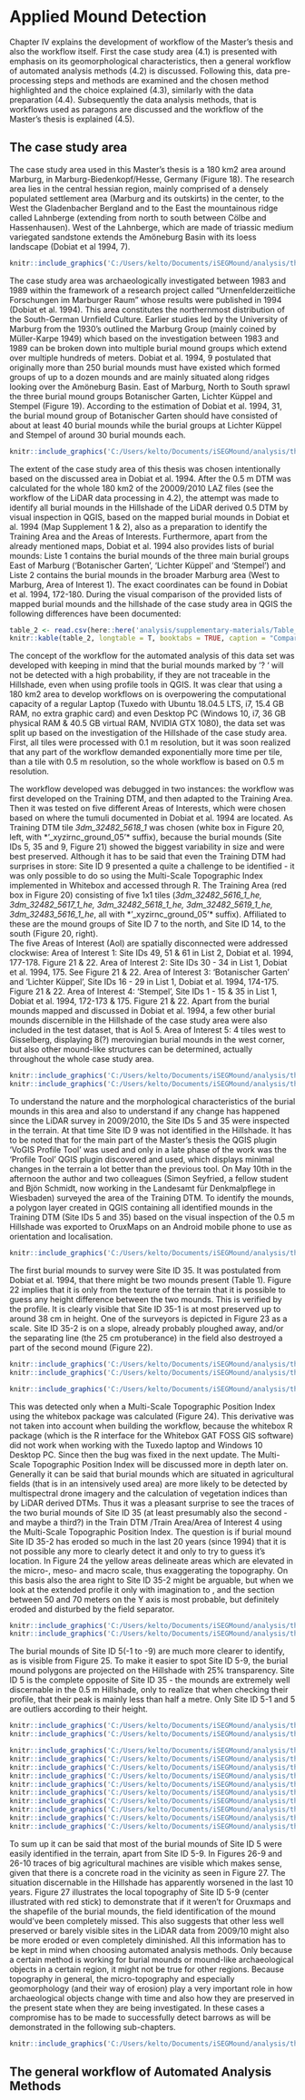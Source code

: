 # Applied Mound Detection

Chapter IV explains the development of workflow of the Master’s thesis and also the workflow itself. First the case study area (4.1) is presented with emphasis on its geomorphological characteristics, then a general workflow of automated analysis methods (4.2) is discussed. Following this, data pre-processing steps and methods are examined and the chosen method highlighted and the choice explained (4.3), similarly with the data preparation (4.4). Subsequently the data analysis methods, that is workflows used as paragons are discussed and the workflow of the Master’s thesis is explained (4.5).

## **The case study area**
The case study area used in this Master’s thesis is a 180 km2 area around Marburg, in Marburg-Biedenkopf/Hesse, Germany (Figure 18). The research area lies in the central hessian region, mainly comprised of a densely populated settlement area (Marburg and its outskirts) in the center, to the West the Gladenbacher Bergland and to the East the mountainous ridge called Lahnberge (extending from north to south between Cölbe and Hassenhausen). West of the Lahnberge, which are made of triassic medium variegated sandstone extends the Amöneburg Basin with its loess landscape (Dobiat et al 1994, 7).

```r
knitr::include_graphics('C:/Users/kelto/Documents/iSEGMound/analysis/thesis/figures/Figure_18.png')
```

The case study area was archaeologically investigated between 1983 and 1989 within the framework of a research project called “Urnenfelderzeitliche Forschungen im Marburger Raum” whose results were published in 1994 (Dobiat et al. 1994). This area constitutes the northernmost distribution of the South-German Urnfield Culture. Earlier studies led by the University of Marburg from the 1930's outlined the Marburg Group (mainly coined by Müller-Karpe 1949) which based on the investigation between 1983 and 1989 can be broken down into multiple burial mound groups which extend over multiple hundreds of meters. Dobiat et al. 1994, 9 postulated that originally more than 250 burial mounds must have existed which formed groups of up to a dozen mounds and are mainly situated along ridges looking over the Amöneburg Basin. East of Marburg, North to South sprawl the three burial mound groups Botanischer Garten, Lichter Küppel and Stempel (Figure 19).  According to the estimation of Dobiat et al. 1994, 31, the burial mound group of Botanischer Garten should have consisted of about at least 40 burial mounds while the burial groups at Lichter Küppel and Stempel of around 30 burial mounds each.

```r
knitr::include_graphics('C:/Users/kelto/Documents/iSEGMound/analysis/thesis/figures/Figure_19.png')
```

The extent of the case study area of this thesis was chosen intentionally based on the discussed area in Dobiat et al. 1994. After the 0.5 m DTM was calculated for the whole 180 km2 of the 20009/2010 LAZ files (see the workflow of the LiDAR data processing in 4.2), the attempt was made to identify all burial mounds in the Hillshade of the LiDAR derived 0.5 DTM by visual inspection in QGIS, based on the mapped burial mounds in Dobiat et al. 1994 (Map Supplement 1 & 2), also as a preparation to identify the Training Area and the Areas of Interests. Furthermore, apart from the already mentioned maps, Dobiat et al. 1994 also provides lists of burial mounds: Liste 1 contains the burial mounds of the three main burial groups East of Marburg (‘Botanischer Garten’, ‘Lichter Küppel’ and ‘Stempel’) and Liste 2 contains the burial mounds in the broader Marburg area (West to Marburg, Area of Interest 1). The exact coordinates can be found in Dobiat et al. 1994, 172-180.
During the visual comparison of the provided lists of mapped burial mounds and the hillshade of the case study area in QGIS the following differences have been documented:

```r
table_2 <- read.csv(here::here('analysis/supplementary-materials/Table_2.csv'))
knitr::kable(table_2, longtable = T, booktabs = TRUE, caption = "Comparison of the burial mound groups documented in Dobiat et al. 1994 and their visibility in the 2009/2010 LiDAR Hillshade. The sites which are marked with ? were not possible to identify in the Hillshade. NB: The burial mound groups 9 and 35 (the second mound) were only possible to identify using the Whitebox Multi-Scale Topographic Position Index derivative.")
```

The concept of the workflow for the automated analysis of this data set was developed with keeping in mind that the burial mounds marked by ‘? ‘ will not be detected with a high probability, if they are not traceable in the Hillshade, even when using profile tools in QGIS. It was clear that using a 180 km2 area to develop workflows on is overpowering the computational capacity of a regular Laptop (Tuxedo with Ubuntu 18.04.5 LTS, i7, 15.4 GB RAM, no extra graphic card) and even Desktop PC (Windows 10, i7, 36 GB physical RAM & 40.5 GB virtual RAM, NVIDIA GTX 1080), the data set was split up based on the investigation of the Hillshade of the case study area. First, all tiles were processed with 0.1 m resolution, but it was soon realized that any part of the workflow demanded exponentially more time per tile, than a tile with 0.5 m resolution, so the whole workflow is based on 0.5 m resolution.

The workflow developed was debugged in two instances: the workflow was first developed on the Training DTM, and then adapted to the Training Area. Then it was tested on five different Areas of Interests, which were chosen based on where the tumuli documented in Dobiat et al. 1994 are located.
As Training DTM tile *3dm_32482_5618_1* was chosen (white box in Figure 20, left, with *‘_xyzirnc_ground_05’* suffix), because the burial mounds (Site IDs 5, 35 and 9, Figure 21) showed the biggest variability in size and were best preserved. Although it has to be said that even the Training DTM had surprises in store: Site ID 9 presented a quite a challenge to be identified - it was only possible to do so using the Multi-Scale Topographic Index implemented in Whitebox and accessed through R.
The Training Area (red box in Figure 20) consisting of five 1x1 tiles (*3dm_32482_5616_1_he, 3dm_32482_5617_1_he,  3dm_32482_5618_1_he, 3dm_32482_5619_1_he, 3dm_32483_5616_1_he*, all with *‘_xyzirnc_ground_05’* suffix). Affiliated to these are the mound groups of Site ID 7 to the north, and Site ID 14, to the south (Figure 20, right).  
The five Areas of Interest (AoI) are spatially disconnected were addressed clockwise:
Area of Interest 1: Site IDs 49, 51 & 61  in List 2, Dobiat et al. 1994, 177-178. Figure 21 & 22.
Area of Interest 2: Site IDs 30 - 34 in List 1, Dobiat et al. 1994, 175. See Figure 21 & 22.
Area of Interest 3: ‘Botanischer Garten’ and  ‘Lichter Küppel’, Site IDs 16 - 29 in List 1, Dobiat et al. 1994, 174-175. Figure 21 & 22.
Area of Interest 4: ‘Stempel’, Site IDs 1 - 15 & 35 in List 1, Dobiat et al. 1994, 172-173 & 175. Figure 21 & 22.
Apart from the burial mounds mapped and discussed in Dobiat et al. 1994, a few other burial mounds discernible in the Hillshade of the case study area were also included in the test dataset, that is AoI 5. 
Area of Interest 5: 4 tiles west to Gisselberg, displaying 8(?) merovingian burial mounds in the west corner, but also other mound-like structures can be determined, actually throughout the whole case study area. 

```r
knitr::include_graphics('C:/Users/kelto/Documents/iSEGMound/analysis/thesis/figures/Figure_20_1.png')
knitr::include_graphics('C:/Users/kelto/Documents/iSEGMound/analysis/thesis/figures/Figure_20_2.png')
```

To understand the nature and the morphological characteristics of the burial mounds in this area and also to understand if any change has happened since the LiDAR survey in 2009/2010, the Site IDs 5 and 35 were inspected in the terrain. At that time Site ID 9 was not identified in the Hillshade. It has to be noted that for the main part of the Master's thesis the QGIS plugin ‘VoGIS Profile Tool’ was used and only in a late phase of the work was the ‘Profile Tool’ QGIS plugin discovered and used, which displays minimal changes in the terrain a lot better than the previous tool. 
On May 10th in the afternoon the author and two colleagues (Simon Seyfried, a fellow student and Bjön Schmidt, now working in the Landesamt für Denkmalpflege in Wiesbaden) surveyed the area of the Training DTM. To identify the mounds, a polygon layer created in QGIS containing all identified mounds in the Training DTM (Site IDs 5 and 35) based on the visual inspection of the 0.5 m Hillshade was exported to OruxMaps on an Android mobile phone to use as orientation and localisation. 

```r
knitr::include_graphics('C:/Users/kelto/Documents/iSEGMound/analysis/thesis/figures/Figure_21.jpg')
```

The first burial mounds to survey were Site ID 35. It was postulated from Dobiat et al. 1994, that there might be two mounds present (Table 1). Figure 22 implies that it is only from the texture of the terrain that it is possible to guess any height difference between the two mounds. This is verified by the profile. It is clearly visible that Site ID 35-1 is at most preserved up to around 38 cm in height. One of the surveyors is depicted in Figure 23 as a scale. Site ID 35-2 is on a slope, already probably ploughed away, and/or the separating line (the 25 cm protuberance) in the field also destroyed a part of the second mound (Figure 22).

```r
knitr::include_graphics('C:/Users/kelto/Documents/iSEGMound/analysis/thesis/figures/Figure_22_1.png')
knitr::include_graphics('C:/Users/kelto/Documents/iSEGMound/analysis/thesis/figures/Figure_22_2.png')
```
```r
knitr::include_graphics('C:/Users/kelto/Documents/iSEGMound/analysis/thesis/figures/Figure_23.jpg')
```

This was detected only when a Multi-Scale Topographic Position Index using the whitebox package was calculated (Figure 24). This derivative was not taken into account when building the workflow, because the whitebox R package (which is the R interface for the Whitebox GAT FOSS GIS software) did not work when working with the Tuxedo laptop and Windows 10 Desktop PC. Since then the bug was fixed in the next update. The Multi-Scale Topographic Position Index will be discussed more in depth later on. 
Generally it can be said that burial mounds which are situated in agricultural fields (that is in an intensively used area) are more likely to be detected by multispectral drone imagery and the calculation of vegetation indices than by LiDAR derived DTMs. Thus it was a pleasant surprise to see the traces of the two burial mounds of Site ID 35 (at least presumably also the second - and maybe a third?) in the Train DTM /Train Area/Area of Interest 4 using the Multi-Scale Topographic Position Index. The question is if burial mound Site ID 35-2 has eroded so much in the last 20 years (since 1994) that it is not possible any more to clearly detect it and only to try to guess it’s location. In Figure 24 the yellow areas delineate areas which are elevated in the micro-, meso- and macro scale, thus exaggerating the topography. On this basis also the area right to Site ID 35-2 might be arguable, but when we look at the extended profile it only with imagination to , and the section between 50 and 70 meters on the Y axis is most probable, but definitely eroded and disturbed by the field separator. 

```r
knitr::include_graphics('C:/Users/kelto/Documents/iSEGMound/analysis/thesis/figures/Figure_24_1.png')
knitr::include_graphics('C:/Users/kelto/Documents/iSEGMound/analysis/thesis/figures/Figure_24_2.png')
```

The burial mounds of Site ID 5(-1 to -9) are much more clearer to identify, as is visible from Figure 25. To make it easier to spot Site ID 5-9, the burial mound polygons are projected on the Hillshade with 25% transparency. Site ID 5 is the complete opposite of Site ID 35 - the mounds are extremely well discernable in the 0.5 m Hillshade, only to realize that when checking their profile, that their peak is mainly less than half a metre. Only Site ID 5-1 and 5 are outliers according to their height.

```r
knitr::include_graphics('C:/Users/kelto/Documents/iSEGMound/analysis/thesis/figures/Figure_25_1.png')
knitr::include_graphics('C:/Users/kelto/Documents/iSEGMound/analysis/thesis/figures/Figure_25_2.png')
```

```r
knitr::include_graphics('C:/Users/kelto/Documents/iSEGMound/analysis/thesis/figures/Figure_26_1.png')
knitr::include_graphics('C:/Users/kelto/Documents/iSEGMound/analysis/thesis/figures/Figure_26_2.png')
knitr::include_graphics('C:/Users/kelto/Documents/iSEGMound/analysis/thesis/figures/Figure_26_3.png')
knitr::include_graphics('C:/Users/kelto/Documents/iSEGMound/analysis/thesis/figures/Figure_26_4.png')
knitr::include_graphics('C:/Users/kelto/Documents/iSEGMound/analysis/thesis/figures/Figure_26_5.png')
knitr::include_graphics('C:/Users/kelto/Documents/iSEGMound/analysis/thesis/figures/Figure_26_6.png')
knitr::include_graphics('C:/Users/kelto/Documents/iSEGMound/analysis/thesis/figures/Figure_26_7.png')
knitr::include_graphics('C:/Users/kelto/Documents/iSEGMound/analysis/thesis/figures/Figure_26_8.png')
knitr::include_graphics('C:/Users/kelto/Documents/iSEGMound/analysis/thesis/figures/Figure_26_9.png')
knitr::include_graphics('C:/Users/kelto/Documents/iSEGMound/analysis/thesis/figures/Figure_26_10.png')
```
To sum up it can be said that most of the burial mounds of Site ID 5 were easily identified in the terrain, apart from Site ID 5-9. In Figures 26-9 and 26-10 traces of big agricultural machines are visible which makes sense, given that there is a concrete road in the vicinity as seen in Figure 27. The situation discernable in the Hillshade has apparently worsened in the last 10 years. Figure 27 illustrates the local topography of Site ID 5-9 (center illustrated with red stick) to demonstrate that if it weren’t for Oruxmaps and the shapefile of the burial mounds, the field identification of the mound would've been completely missed. This also suggests that other less well preserved or barely visible sites in the LiDAR data from 2009/10 might also be more eroded or even completely diminished.
All this information has to be kept in mind when choosing automated analysis methods. Only because a certain method is working for burial mounds or mound-like archaeological objects in a certain region, it might not be true for other regions. Because topography in general, the micro-topography and especially geomorphology (and their way of erosion) play a very important role in how archaeological objects change with time and also how they are preserved in the present state when they are being investigated. In these cases a compromise has to be made to successfully detect barrows as will be demonstrated in the following sub-chapters.  

```r
knitr::include_graphics('C:/Users/kelto/Documents/iSEGMound/analysis/thesis/figures/Figure_27.jpg')
```

## **The general workflow of Automated Analysis Methods**
